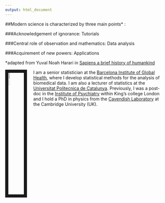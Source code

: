 ```yaml
---
output: html_document
---
```

<link rel="stylesheet" href="styles.css" type="text/css">

##Modern science is characterized by three main points* :   

###Acknowledgement of ignorance: Tutorials

###Central role of observation and mathematics: Data analysis

###Acquirement of new powers: Applications


*adapted from Yuval Noah Harari in [Sapiens a brief history of humankind](https://www.ynharari.com/book/sapiens/) 


<img src="images/alejandro.jpg" style="width:10%; border:10px solid; margin-right: 20px" align="left">

I am a senior statistician at the [Barcelona Institute of Global Health](https://www.isglobal.org/), where I develop statistical methods for the analysis of biomedical data. I am also a lecturer of statistics at the [Universitat Politecnica de Catalunya](https://eebe.upc.edu/es). Previously, I was a post-doc in the [Institute of Psychiatry](https://www.kcl.ac.uk/ioppn) within King’s college London and I hold a PhD in physics from the [Cavendish Laboratory](https://www.phy.cam.ac.uk/) at the Cambridge University (UK).



